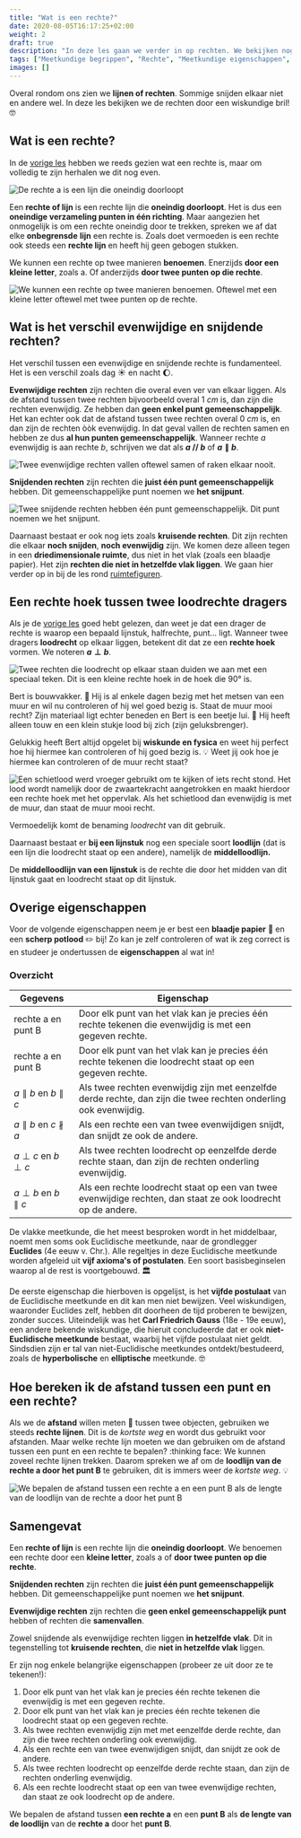 ```yaml
---
title: "Wat is een rechte?"
date: 2020-08-05T16:17:25+02:00
weight: 2
draft: true
description: "In deze les gaan we verder in op rechten. We bekijken nog eens wat een rechte precies is en gaan vervolgens in op enkele belangrijke eigenschappen van deze rechten. Denk hierbij aan de onderlinge ligging, loodrechte stand, middelloodlijn... We leren ook hoe we de afstand tussen een punt en een rechte kunnen berekenen."
tags: ["Meetkundige begrippen", "Rechte", "Meetkundige eigenschappen", "Afstanden berekenen"]
images: []
---
```

Overal rondom ons zien we **lijnen of rechten**. Sommige snijden elkaar niet en andere wel. In deze les bekijken we de rechten door een wiskundige bril! 🤓

## Wat is een rechte?
In de [vorige les](./basisbegrippen) hebben we reeds gezien wat een rechte is, maar om volledig te zijn herhalen we dit nog even.

![De rechte a is een lijn die oneindig doorloopt](img/rechte.png)

Een **rechte of lijn** is een rechte lijn die **oneindig doorloopt**. Het is dus een **oneindige verzameling punten in één richting**. Maar aangezien het onmogelijk is om een rechte oneindig door te trekken, spreken we af dat elke **onbegrensde** <Mute text="(door een punt)"/> **lijn** een rechte is. Zoals doet vermoeden is een rechte ook steeds een **rechte lijn** en heeft hij geen gebogen stukken.

We kunnen een rechte op twee manieren **benoemen**. Enerzijds **door een kleine letter**, zoals a. Of anderzijds **door twee punten op die rechte**.

![We kunnen een rechte op twee manieren benoemen. Oftewel met een kleine letter oftewel met twee punten op de rechte.](img/notatie_rechte.png)

## Wat is het verschil evenwijdige en snijdende rechten?
Het verschil tussen een evenwijdige en snijdende rechte is fundamenteel. Het is een verschil zoals dag ☀️ en nacht 🌔.

**Evenwijdige rechten** zijn rechten die overal even ver <Mute text="(letterlijk even wijd)"/> van elkaar liggen. Als de <Mute text="(loodrechte)"/> afstand tussen twee rechten bijvoorbeeld overal $1~\si{cm}$ is, dan zijn die rechten evenwijdig. Ze hebben dan **geen enkel punt gemeenschappelijk**. Het kan echter ook dat de afstand tussen twee rechten overal $0~\si{cm}$ is, en dan zijn de rechten òòk evenwijdig. In dat geval vallen de rechten samen en hebben ze dus **al hun punten gemeenschappelijk**. Wanneer rechte $a$ evenwijdig is aan rechte $b$, schrijven we dat als **$a$ // $b$** of **$a \parallel b$**.

![Twee evenwijdige rechten vallen oftewel samen of raken elkaar nooit.](img/evenwijdige_rechten.png)

**Snijdenden rechten** zijn rechten die **juist één punt gemeenschappelijk** hebben. Dit gemeenschappelijke punt noemen we **het snijpunt**.

![Twee snijdende rechten hebben één punt gemeenschappelijk. Dit punt noemen we het snijpunt.](img/snijdende_rechten.png)

Daarnaast bestaat er ook nog iets zoals **kruisende rechten**. Dit zijn rechten die elkaar **noch snijden**, **noch evenwijdig** zijn. We komen deze alleen tegen in een **driedimensionale ruimte**, dus niet in het vlak (zoals een blaadje papier). Het zijn **rechten die niet in hetzelfde vlak liggen**. We gaan hier verder op in bij de les rond [ruimtefiguren](./figuren).

## Een rechte hoek tussen twee loodrechte dragers
Als je de [vorige les](./basisbegrippen) goed hebt gelezen, dan weet je dat een drager de rechte is waarop een bepaald lijnstuk, halfrechte, punt... ligt.
Wanneer twee dragers <Mute text="of rechten"/> **loodrecht** op elkaar liggen, betekent dit dat ze een **rechte hoek** <Mute text="(90°)"/> vormen. We noteren **$a \perp b$**. 

![Twee rechten die loodrecht op elkaar staan duiden we aan met een speciaal teken. Dit is een kleine rechte hoek in de hoek die 90° is.](img/loodrechte_stand.png)

Bert is bouwvakker. 👷 Hij is al enkele dagen bezig met het metsen van een muur en wil nu controleren of hij wel goed bezig is. Staat de muur mooi recht? Zijn materiaal ligt echter beneden en Bert is een beetje lui. 🦥 Hij heeft alleen touw en een klein stukje lood bij zich (zijn geluksbrenger).

Gelukkig heeft Bert altijd opgelet bij **wiskunde en fysica** en weet hij perfect hoe hij hiermee kan controleren of hij goed bezig is. 💡 Weet jij ook hoe je hiermee kan controleren of de muur recht staat?

![Een schietlood werd vroeger gebruikt om te kijken of iets recht stond. Het lood wordt namelijk door de zwaartekracht aangetrokken en maakt hierdoor een rechte hoek met het oppervlak. Als het schietlood dan evenwijdig is met de muur, dan staat de muur mooi recht.](img/bouwvakker_bert.png)

Vermoedelijk komt de benaming *loodrecht* van dit gebruik.

Daarnaast bestaat er **bij een lijnstuk** nog een speciale soort **loodlijn** (dat is een lijn die loodrecht staat op een andere), namelijk de **middelloodlijn.** 
<Attention title="Middelloodlijn">

De **middelloodlijn van een lijnstuk** is de rechte die door het midden van dit lijnstuk gaat en loodrecht staat op dit lijnstuk.
</Attention>

## Overige eigenschappen
Voor de volgende eigenschappen neem je er best een **blaadje papier** 📃 en een **scherp potlood** ✏️ bij! Zo kan je zelf controleren of wat ik zeg correct is en studeer je ondertussen de **eigenschappen** al wat in!

### Overzicht

| Gegevens                            | Eigenschap                                                                                                           |
|-------------------------------------|----------------------------------------------------------------------------------------------------------------------|
| rechte a en punt B                  | Door elk punt van het vlak kan je precies één rechte tekenen die evenwijdig is met een gegeven rechte.               |
| rechte a en punt B                  | Door elk punt van het vlak kan je precies één rechte tekenen die loodrecht staat op een gegeven rechte.             |
| $a \parallel b$ en $b \parallel c$  | Als twee rechten evenwijdig zijn met eenzelfde derde rechte, dan zijn die twee rechten onderling ook evenwijdig. |
| $a \parallel b$ en $c \nparallel a$ | Als een rechte een van twee evenwijdigen snijdt, dan snijdt ze ook de andere.                                        |
| $a \perp c$ en $b \perp c$          | Als twee rechten loodrecht op eenzelfde derde rechte staan, dan zijn de rechten onderling evenwijdig.                |
| $a \perp b$ en $b \parallel c$      | Als een rechte loodrecht staat op een van twee evenwijdige rechten, dan staat ze ook loodrecht op de andere.         |

<Expand title="Euclidische meetkunde">

De vlakke meetkunde, die het meest besproken wordt in het middelbaar, noemt men soms ook Euclidische meetkunde, naar de grondlegger **Euclides** (4e eeuw v. Chr.). Alle regeltjes in deze Euclidische meetkunde worden afgeleid uit **vijf axioma's of postulaten**. Een soort basisbeginselen waarop al de rest is voortgebouwd. 🏛️

De eerste eigenschap die hierboven is opgelijst, is het **vijfde postulaat** van de Euclidische meetkunde en dit kan men niet bewijzen. Veel wiskundigen, waaronder Euclides zelf, hebben dit doorheen de tijd proberen te bewijzen, zonder succes. Uiteindelijk was het **Carl Friedrich Gauss** (18e - 19e eeuw), een andere bekende wiskundige, die hieruit concludeerde dat er ook **niet-Euclidische meetkunde** bestaat, waarbij het vijfde postulaat niet geldt. Sindsdien zijn er tal van niet-Euclidische meetkundes ontdekt/bestudeerd, zoals de **hyperbolische** en **elliptische** meetkunde. 🤓
</Expand>

## Hoe bereken ik de afstand tussen een punt en een rechte?
Als we de **afstand** willen meten 📏 tussen twee objecten, gebruiken we steeds **rechte lijnen**. Dit is de *kortste weg* en wordt dus gebruikt voor afstanden. Maar welke rechte lijn moeten we dan gebruiken om de afstand tussen een punt en een rechte te bepalen? :thinking face: We kunnen zoveel rechte lijnen trekken. Daarom spreken we af om de **loodlijn van de rechte a door het punt B** te gebruiken, dit is immers weer de *kortste weg*. 💡

![We bepalen de afstand tussen een rechte a en een punt B als de lengte van de loodlijn van de rechte a door het punt B](img/afstand_punt_rechte.png)

## Samengevat
<Attention title="Wat is een rechte?">

Een **rechte of lijn** is een rechte lijn die **oneindig doorloopt**. We benoemen een rechte door een **kleine letter**, zoals a of **door twee punten op die rechte**.
</Attention>

<Attention title="Snijdende, kruisende en evenwijdige rechten">

**Snijdenden rechten** zijn rechten die **juist één punt gemeenschappelijk** hebben. Dit gemeenschappelijke punt noemen we **het snijpunt**.

**Evenwijdige rechten** zijn rechten die **geen enkel gemeenschappelijk punt** hebben of rechten die **samenvallen**.

Zowel snijdende als evenwijdige rechten liggen **in hetzelfde vlak**. Dit in tegenstelling tot **kruisende rechten**, die **niet in hetzelfde vlak** liggen.
</Attention>

<Attention title="Overige eigenschappen">

Er zijn nog enkele belangrijke eigenschappen (probeer ze uit door ze te tekenen!):

1. Door elk punt van het vlak kan je precies één rechte tekenen die evenwijdig is met een gegeven rechte.
2. Door elk punt van het vlak kan je precies één rechte tekenen die  loodrecht staat op een gegeven rechte.
3. Als twee rechten evenwijdig zijn met met eenzelfde derde rechte, dan zijn die twee rechten onderling ook evenwijdig.
4. Als een rechte een van twee evenwijdigen snijdt, dan snijdt ze ook de andere.
5. Als twee rechten loodrecht op eenzelfde derde rechte staan, dan zijn de rechten onderling evenwijdig.
6. Als een rechte loodrecht staat op een van twee evenwijdige rechten, dan staat ze ook loodrecht op de andere.

</Attention>

<Attention title="Afstand tussen een punt en een rechte">

We bepalen de afstand tussen **een rechte a** en een **punt B** als **de lengte van de loodlijn** van de **rechte a** door het **punt B**.
</Attention>
